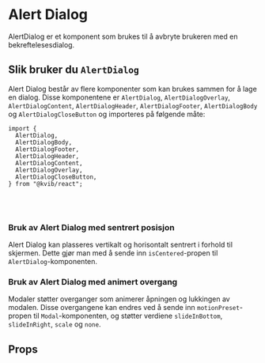 
<Meta of={AlertDialogStories} />

<DocsContainer>

# Alert Dialog

AlertDialog er et komponent som brukes til å avbryte brukeren med en bekreftelesesdialog.

<Canvas of={AlertDialogStories.AlertDialog} />

<Feedback component="AlertDialog" />


## Slik bruker du `AlertDialog`
Alert Dialog består av flere komponenter som kan brukes sammen for å lage en dialog. Disse komponentene er `AlertDialog`, `AlertDialogOverlay`, `AlertDialogContent`, `AlertDialogHeader`, `AlertDialogFooter`, `AlertDialogBody` og `AlertDialogCloseButton` og importeres på følgende måte:

```tsx
import {
  AlertDialog,
  AlertDialogBody,
  AlertDialogFooter,
  AlertDialogHeader,
  AlertDialogContent,
  AlertDialogOverlay,
  AlertDialogCloseButton,
} from "@kvib/react";
```
<br/><br/>

### Bruk av Alert Dialog med sentrert posisjon
Alert Dialog kan plasseres vertikalt og horisontalt sentrert i forhold til skjermen. Dette gjør man med å sende inn `isCentered`-propen til `AlertDialog`-komponenten.
<Canvas of={AlertDialogStories.AlertDialogCentered} />



### Bruk av Alert Dialog med animert overgang
Modaler støtter overganger som animerer åpningen og lukkingen av modalen. Disse overgangene kan endres ved å sende inn `motionPreset`-propen til `Modal`-komponenten, og støtter verdiene `slideInBottom`, `slideInRight`, `scale` og `none`.
<Canvas of={AlertDialogStories.AlertDialogTransition} />

## Props
<Controls of={AlertDialogStories.AlertDialog}/>

</DocsContainer>
